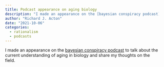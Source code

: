 ```yaml
---
title: Podcast appearance on aging biology
description: "I made an appearance on the [bayesian conspiracy podcast](https://www.thebayesianconspiracy.com/2020/12/127-all-about-aging-with-richard-acton/) to talk about  aging biology."
author: "Richard J. Acton"
date: "2021-10-06"
categories:
  - rationalism
  - podcasts
---
```


I made an appearance on the [bayesian conspiracy podcast](https://www.thebayesianconspiracy.com/2020/12/127-all-about-aging-with-richard-acton/) to talk about the current understanding of aging in biology and share my thoughts on the field.

